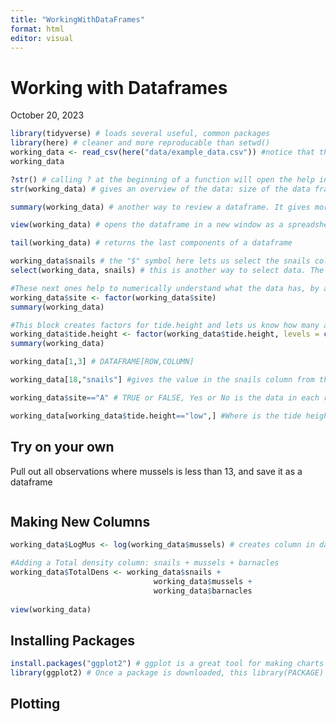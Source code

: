 ```yaml
---
title: "WorkingWithDataFrames"
format: html
editor: visual
---
```


# Working with Dataframes

October 20, 2023

```r
library(tidyverse) # loads several useful, common packages
library(here) # cleaner and more reproducable than setwd()
working_data <- read_csv(here("data/example_data.csv")) #notice that there is an underscore "_" instead of a period "." in read_csv. This is because it's a tidyverse function, and displays the csv as a tibble.
working_data

?str() # calling ? at the beginning of a function will open the help information in the help window
str(working_data) # gives an overview of the data: size of the data frame, columns headings, vector type, 

summary(working_data) # another way to review a dataframe. It gives more information such as mean median and mode

view(working_data) # opens the dataframe in a new window as a spreadsheet format

tail(working_data) # returns the last components of a dataframe

working_data$snails # the "$" symbol here lets us select the snails column
select(working_data, snails) # this is another way to select data. The syntax is select(DATAFRAME, WHATTOSELECT)

#These next ones help to numerically understand what the data has, by adding a count of the different sites
working_data$site <- factor(working_data$site)
summary(working_data)

#This block creates factors for tide.height and lets us know how many are low and high
working_data$tide.height <- factor(working_data$tide.height, levels = c("low", "high"))
summary(working_data)

working_data[1,3] # DATAFRAME[ROW,COLUMN]

working_data[18,"snails"] #gives the value in the snails column from the 18th row

working_data$site=="A" # TRUE or FALSE, Yes or No is the data in each row of the dataframe equal to A based on the site column

working_data[working_data$tide.height=="low",] #Where is the tide height low? COMMA IS ESSENTIAL

```

## Try on your own

Pull out all observations where mussels is less than 13, and save it as a dataframe

```r

```

## Making New Columns

```r
working_data$LogMus <- log(working_data$mussels) # creates column in dataframe with the log of mussel density

#Adding a Total density column: snails + mussels + barnacles
working_data$TotalDens <- working_data$snails + 
                                working_data$mussels + 
                                working_data$barnacles
  
view(working_data)


```

## Installing Packages

```r
install.packages("ggplot2") # ggplot is a great tool for making charts and graphs that is a little better than the base level R plot. This kind a function only needs to be called once. It will download the package to your computer.
library(ggplot2) # Once a package is downloaded, this library(PACKAGE) function needs to be run everytime you want to use a specific package
```

## Plotting

```r

```
